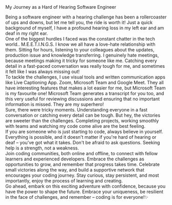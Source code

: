 
<div style={{ textAlign: 'center' }}>
  My Journey as a Hard of Hearing Software Engineer
</div>

Being a software engineer with a hearing challenge has been a rollercoaster of ups and downs, but let me tell you, the ride is worth it! Just a quick background of myself, I have a profound hearing loss in my left ear and am deaf in my right ear.
<br/>
One of the biggest hurdles I faced was the constant chatter in the tech world.. M.E.E.T.I.N.G.S. I know we all have a love-hate relationship with them. Sitting for hours, listening to your colleagues about the updates, production issue and knowledge transferring. I genuinely hate meetings, because meetings making it tricky for someone like me. Catching every detail in a fast-paced conversation was really tough for me, and sometimes it felt like I was always missing out!
<br/>
To tackle the challenges, I use visual tools and written communication apps like Live Captioning App. Zoom, Microsoft Team and Google Meet. They all have interesting features that makes a lot easier for me, but Microsoft Team is my favourite one! Microsoft Team generates a transcript for you too, and this very useful for reviewing discussions and ensuring that no important information is missed. They are my superhero!
<br/>
Sure, there were tricky moments. Understanding everyone in a fast conversation or catching every detail can be tough. But hey, the victories are sweeter than the challenges. Completing projects, working smoothly with teams and watching my code come alive are the best feeling.
<br/>
If you are someone who is just starting to code, always believe in yourself. Everything is possible, and it doesn't matter if you're hard of hearing or deaf – you've got what it takes. Don't be afraid to ask questions. Seeking help is a strength, not a weakness.
<br/>
Join coding communities, both online and offline, to connect with fellow learners and experienced developers. Embrace the challenges as opportunities to grow, and remember that progress takes time. Celebrate small victories along the way, and build a supportive network that encourages your coding journey. Stay curious, stay persistent, and most importantly, enjoy the process of learning and creating.
<br/>
Go ahead, embark on this exciting adventure with confidence, because you have the power to shape the future. Embrace your uniqueness, be resilient in the face of challenges, and remember – coding is for everyone!✨

